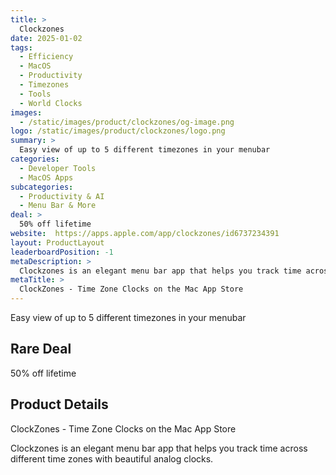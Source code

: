```yaml
---
title: >
  Clockzones
date: 2025-01-02
tags:
  - Efficiency
  - MacOS
  - Productivity
  - Timezones
  - Tools
  - World Clocks
images:
  - /static/images/product/clockzones/og-image.png
logo: /static/images/product/clockzones/logo.png
summary: >
  Easy view of up to 5 different timezones in your menubar
categories:
  - Developer Tools
  - MacOS Apps
subcategories:
  - Productivity & AI
  - Menu Bar & More
deal: >
  50% off lifetime
website:  https://apps.apple.com/app/clockzones/id6737234391
layout: ProductLayout
leaderboardPosition: -1
metaDescription: >
  Clockzones is an elegant menu bar app that helps you track time across different time zones with beautiful analog clocks.
metaTitle: >
  ‎ClockZones - Time Zone Clocks on the Mac App Store
---
```

Easy view of up to 5 different timezones in your menubar

## Rare Deal

50% off lifetime

## Product Details

‎ClockZones - Time Zone Clocks on the Mac App Store

Clockzones is an elegant menu bar app that helps you track time across different time zones with beautiful analog clocks.
